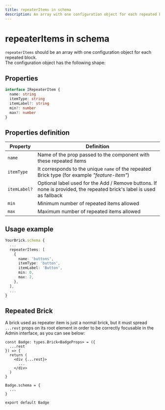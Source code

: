 ```yaml
---
title: repeaterItems in schema
description: An array with one configuration object for each repeated block
---
```


# repeaterItems in schema

`repeaterItems` should be an array with one configuration object for each repeated block.  
The configuration object has the following shape:

## Properties

```ts
interface IRepeaterItem {
  name: string
  itemType: string
  itemLabel?: string
  min?: number
  max?: number
}
```

## Properties definition

| Property     | Definition                                                                                                            |
| ------------ | --------------------------------------------------------------------------------------------------------------------- |
| `name`       | Name of the prop passed to the component with these repeated items                                                    |
| `itemType`   | It corresponds to the unique `name` of the repeated Brick type (for example _"feature-item"_)                         |
| `itemLabel?` | Optional label used for the Add / Remove buttons. If none is provided, the repeated brick's label is used as fallback |
| `min`        | Minimum number of repeated items allowed                                                                              |
| `max`        | Maximum number of repeated items allowed                                                                              |

## Usage example

```ts
YourBrick.schema {
  ...
  repeaterItems: [
    {
      name: 'buttons',
      itemType: 'button',
      itemLabel: 'Button',
      min: 0,
      max: 2,
    },
  ],
  ...
}
```

## Repeated Brick

A brick used as repeater item is just a normal brick, but it must spread `...rest` props on its root element in order to be correctly focusable in the Admin interface, as you can see below:

```tsx highlight=5
const Badge: types.Brick<BadgeProps> = ({
  ...rest
}) => {
  return (
    <div {...rest}>
      ...
    </div>
  )
}

Badge.schema = {
  ...
}

export default Badge
```
